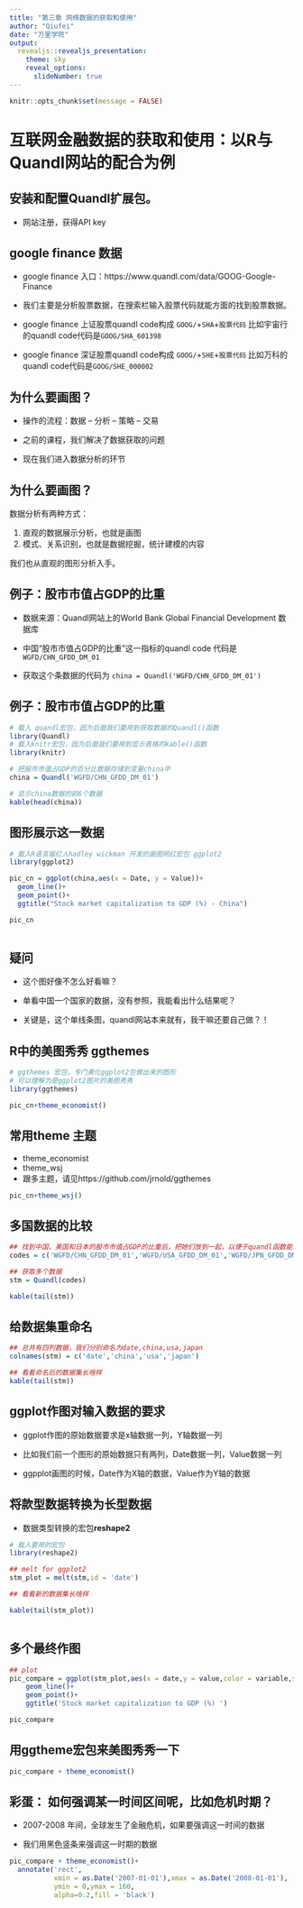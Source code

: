 ```yaml
---
title: "第三章 网络数据的获取和使用"
author: "Qiufei"
date: "万里学院"
output:
  revealjs::revealjs_presentation:
    theme: sky
    reveal_options:
      slideNumber: true
---
```


```r
knitr::opts_chunk$set(message = FALSE)
```

# 互联网金融数据的获取和使用：以R与Quandl网站的配合为例 #

## 安装和配置Quandl扩展包。 ##
* 网站注册，获得API key

## google finance 数据 ##
* google finance 入口：https://www.quandl.com/data/GOOG-Google-Finance

* 我们主要是分析股票数据，在搜索栏输入股票代码就能方面的找到股票数据。

* google finance 上证股票quandl code构成 `GOOG/`+`SHA`+`股票代码`
比如宇宙行的quandl code代码是`GOOG/SHA_601398`

* google finance 深证股票quandl code构成 `GOOG/`+`SHE`+`股票代码`
比如万科的quandl code代码是`GOOG/SHE_000002`

## 为什么要画图？##

* 操作的流程：数据 -- 分析 -- 策略 -- 交易

* 之前的课程，我们解决了数据获取的问题

* 现在我们进入数据分析的环节

## 为什么要画图？ ##

数据分析有两种方式：

1. 直观的数据展示分析，也就是画图
2. 模式、关系识别，也就是数据挖掘，统计建模的内容

我们也从直观的图形分析入手。

## 例子：股市市值占GDP的比重 ##

* 数据来源：Quandl网站上的World Bank Global Financial Development 数据库

* 中国“股市市值占GDP的比重”这一指标的quandl code 代码是 `WGFD/CHN_GFDD_DM_01`

* 获取这个条数据的代码为 `china = Quandl('WGFD/CHN_GFDD_DM_01')`

## 例子：股市市值占GDP的比重 ##

```r

# 载入 quandl宏包，因为后面我们要用到获取数据的Quandl()函数
library(Quandl)
# 载入knitr宏包，因为后面我们要用到显示表格的kable()函数
library(knitr)

# 把股市市值占GDP的百分比数据存储到变量china中
china = Quandl('WGFD/CHN_GFDD_DM_01')

# 显示china数据的前6个数据
kable(head(china))

```

## 图形展示这一数据

```r

# 载入R语言届红人hadley wickman 开发的画图网红宏包 ggplot2
library(ggplot2)

pic_cn = ggplot(china,aes(x = Date, y = Value))+
  geom_line()+
  geom_point()+
  ggtitle("Stock market capitalization to GDP (%) - China")

pic_cn



```

## 疑问

* 这个图好像不怎么好看嘛？

* 单看中国一个国家的数据，没有参照，我能看出什么结果呢？

* 关键是，这个单线条图，quandl网站本来就有，我干嘛还要自己做？！

##  R中的美图秀秀 ggthemes

```r
# ggthemes 宏包，专门美化ggplot2包做出来的图形
# 可以理解为是ggplot2图片的美图秀秀
library(ggthemes)

pic_cn+theme_economist()

```

## 常用theme 主题

* theme_economist
* theme_wsj
* 跟多主题，请见https://github.com/jrnold/ggthemes

```r
pic_cn+theme_wsj()
```

## 多国数据的比较

```r

## 找到中国，美国和日本的股市市值占GDP的比重后，把她们放到一起，以便于quandl函数能够获得多个数据
codes = c('WGFD/CHN_GFDD_DM_01','WGFD/USA_GFDD_DM_01','WGFD/JPN_GFDD_DM_01')

## 获取多个数据
stm = Quandl(codes)

kable(tail(stm))


```

## 给数据集重命名

```r

## 总共有四列数据，我们分别命名为date,china,usa,japan
colnames(stm) = c('date','china','usa','japan')

## 看看命名后的数据集长啥样
kable(tail(stm))


```

## ggplot作图对输入数据的要求

* ggplot作图的原始数据要求是x轴数据一列，Y轴数据一列

* 比如我们前一个图形的原始数据只有两列，Date数据一列，Value数据一列

* ggpplot画图的时候，Date作为X轴的数据，Value作为Y轴的数据

## 将款型数据转换为长型数据

* 数据类型转换的宏包**reshape2**

```r
# 载入要用的宏包
library(reshape2)

## melt for ggplot2
stm_plot = melt(stm,id = 'date')

## 看看新的数据集长啥样

kable(tail(stm_plot))



```

## 多个最终作图

```r

## plot
pic_compare = ggplot(stm_plot,aes(x = date,y = value,color = variable,shape = variable))+
    geom_line()+
    geom_point()+
    ggtitle('Stock market capitalization to GDP (%) ')

pic_compare

```

## 用ggtheme宏包来美图秀秀一下

```r

pic_compare + theme_economist()


```



## 彩蛋： 如何强调某一时间区间呢，比如危机时期？

* 2007-2008 年间，全球发生了金融危机，如果要强调这一时间的数据

* 我们用黑色竖条来强调这一时期的数据

```r

pic_compare + theme_economist()+
  annotate('rect',
           xmin = as.Date('2007-01-01'),xmax = as.Date('2008-01-01'),
           ymin = 0,ymax = 160,
           alpha=0.2,fill = 'black')

```



